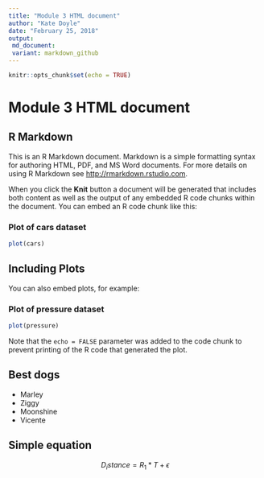 ```yaml
---
title: "Module 3 HTML document"
author: "Kate Doyle"
date: "February 25, 2018"
output: 
 md_document: 
 variant: markdown_github
---
```


```r
knitr::opts_chunk$set(echo = TRUE)
```

# Module 3 HTML document

## R Markdown {#nextsteps .emphasized}

This is an R Markdown document. Markdown is a simple formatting syntax for authoring HTML, PDF, and MS Word documents. For more details on using R Markdown see <http://rmarkdown.rstudio.com>.

When you click the **Knit** button a document will be generated that includes both content as well as the output of any embedded R code chunks within the document. You can embed an R code chunk like this:

### Plot of cars dataset

```r
plot(cars)
```

## Including Plots

You can also embed plots, for example:

### Plot of pressure dataset

```r
plot(pressure)
```

Note that the `echo = FALSE` parameter was added to the code chunk to prevent printing of the R code that generated the plot.

## Best dogs

* Marley
* Ziggy
* Moonshine
* Vicente

## Simple equation

$$ D_istance = R_1*T + \epsilon $$